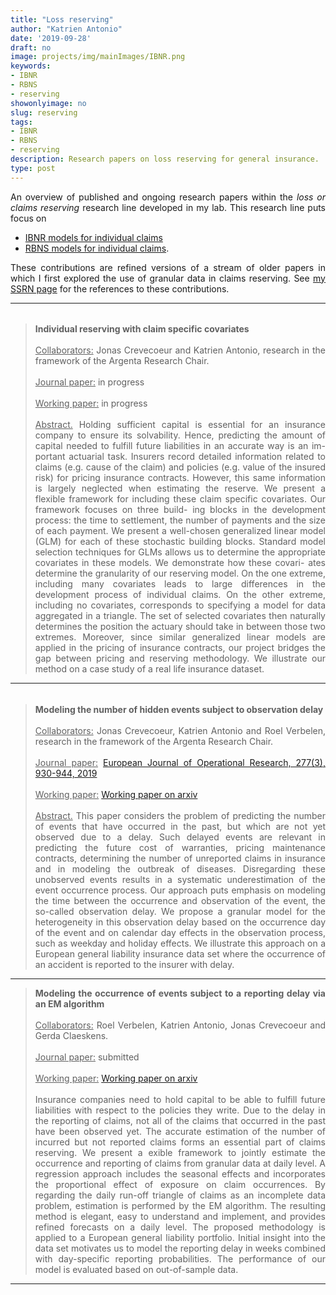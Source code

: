 ```yaml
---
title: "Loss reserving"
author: "Katrien Antonio"
date: '2019-09-28'
draft: no
image: projects/img/mainImages/IBNR.png
keywords:
- IBNR
- RBNS
- reserving
showonlyimage: no
slug: reserving
tags:
- IBNR
- RBNS
- reserving
description: Research papers on loss reserving for general insurance.
type: post
---
```

<p align="justify">An overview of published and ongoing research papers within the *loss or claims reserving* research line developed in my lab. This research line puts focus on</p> 

- [IBNR models for individual claims](#IBNR) 
- [RBNS models for individual claims](#RBNS).

<p align="justify">These contributions are refined versions of a stream of older papers in which I first explored the use of granular data in claims reserving. See <a href="https://papers.ssrn.com/sol3/cf_dev/AbsByAuth.cfm?per_id=1766939"target="_blank">my SSRN page</a> for the references to these contributions.</p> 

***
###### {#RBNS}
><p align="justify">**Individual reserving with claim specific covariates**
</br> </br>
<u class="dotted">Collaborators:</u> Jonas Crevecoeur and Katrien Antonio, research in the framework of the Argenta Research Chair. 
</br> </br>
<u class="dotted">Journal paper:</u> in progress
</br> </br>
<u class="dotted">Working paper:</u> in progress
</br> </br>
<u class="dotted">Abstract.</u> Holding sufficient capital is essential for an insurance company to ensure its solvability. Hence,
predicting the amount of capital needed to fulfill future liabilities in an accurate way is an im-
portant actuarial task. Insurers record detailed information related to claims (e.g. cause of the
claim) and policies (e.g. value of the insured risk) for pricing insurance contracts. However,
this same information is largely neglected when estimating the reserve. We present a 
flexible
framework for including these claim specific covariates. Our framework focuses on three build-
ing blocks in the development process: the time to settlement, the number of payments and
the size of each payment. We present a well-chosen generalized linear model (GLM) for each
of these stochastic building blocks. Standard model selection techniques for GLMs allows us
to determine the appropriate covariates in these models. We demonstrate how these covari-
ates determine the granularity of our reserving model. On the one extreme, including many
covariates leads to large differences in the development process of individual claims. On the
other extreme, including no covariates, corresponds to specifying a model for data aggregated
in a triangle. The set of selected covariates then naturally determines the position the actuary
should take in between those two extremes. Moreover, since similar generalized linear models
are applied in the pricing of insurance contracts, our project bridges the gap between pricing and
reserving methodology. We illustrate our method on a case study of a real life insurance dataset.
</p>

***
###### {#IBNR}
><p align="justify">**Modeling the number of hidden events
subject to observation delay** 
</br> </br>
<u class="dotted">Collaborators:</u> Jonas Crevecoeur, Katrien Antonio and Roel Verbelen, research in the framework of the Argenta Research Chair. 
</br> </br>
<u class="dotted">Journal paper:</u> <a href="https://www.sciencedirect.com/science/article/abs/pii/S0377221719301924"target="_blank">European Journal of Operational Research, 277(3), 930-944, 2019</a> 
</br> </br>
<u class="dotted">Working paper:</u> <a href="https://arxiv.org/abs/1801.02935"target="_blank">Working paper on arxiv</a> 
</br> </br>
<u class="dotted">Abstract.</u> This paper considers the problem of predicting the number of events that have occurred in the past, but which are not yet observed due to a delay. Such delayed events are relevant
in predicting the future cost of warranties, pricing maintenance contracts, determining
the number of unreported claims in insurance and in modeling the outbreak of diseases.
Disregarding these unobserved events results in a systematic underestimation of the event
occurrence process. Our approach puts emphasis on modeling the time between the occurrence
and observation of the event, the so-called observation delay. We propose a granular
model for the heterogeneity in this observation delay based on the occurrence day of the
event and on calendar day effects in the observation process, such as weekday and holiday
effects. We illustrate this approach on a European general liability insurance data set where
the occurrence of an accident is reported to the insurer with delay.
</p>

***

><p align="justify">**Modeling the occurrence of events subject to a reporting delay via an EM algorithm**
</br> </br>
<u class="dotted">Collaborators:</u> Roel Verbelen, Katrien Antonio, Jonas Crevecoeur and Gerda Claeskens.
</br> </br>
<u class="dotted">Journal paper:</u> submitted
</br> </br>
<u class="dotted">Working paper:</u> <a href="https://arxiv.org/abs/1909.08336"target="_blank">Working paper on arxiv</a> 
</br> </br>
Insurance companies need to hold capital to be able to fulfill future liabilities with respect to
the policies they write. Due to the delay in the reporting of claims, not all of the claims that
occurred in the past have been observed yet. The accurate estimation of the number of incurred
but not reported claims forms an essential part of claims reserving. We present a 
exible framework
to jointly estimate the occurrence and reporting of claims from granular data at daily
level. A regression approach includes the seasonal effects and incorporates the proportional
effect of exposure on claim occurrences. By regarding the daily run-off triangle of claims as an
incomplete data problem, estimation is performed by the EM algorithm. The resulting method
is elegant, easy to understand and implement, and provides refined forecasts on a daily level.
The proposed methodology is applied to a European general liability portfolio. Initial insight
into the data set motivates us to model the reporting delay in weeks combined with day-specific
reporting probabilities. The performance of our model is evaluated based on out-of-sample data.
</p>

***